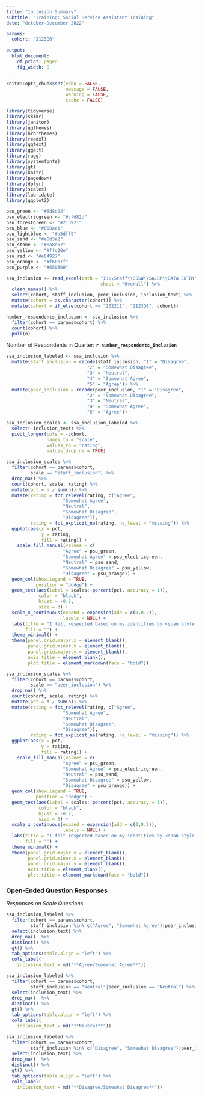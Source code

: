 ```yaml
---
title: "Inclusion Summary"
subtitle: "Training: Social Service Assistant Training"
date: "October-December 2022"

params:
  cohort: "2123Q6"

output: 
  html_document:
    df_print: paged
    fig_width: 8
---
```

<!-- NEEDED INFORMATION - LOOK HERE
To make this work, we need to change the names of the cohorts of the quarter to the same name.
Do this in the "r excel file" chunk (starting line 65). Change name to YYYYQN (ex. 2123Q6).
Update cohort parameter in YAML to new quarter cohort.-->

```r
knitr::opts_chunk$set(echo = FALSE,
                      message = FALSE,
                      warning = FALSE,
                      cache = FALSE)
```

```r
library(tidyverse)
library(skimr)
library(janitor)
library(ggthemes)
library(hrbrthemes)
library(readxl)
library(ggtext)
library(ggalt)
library(ragg)
library(systemfonts)
library(gt)
library(knitr)
library(pagedown)
library(dplyr)
library(scales)
library(lubridate)
library(ggplot2)
```

```r
psu_green <- "#6d8d24"
psu_electricgreen <- "#cfd82d"
psu_forestgreen <- "#213921"
psu_blue <- "#008ac1"
psu_lightblue <- "#a5dff9"
psu_sand <- "#e8d3a2"
psu_stone <- "#8a8a67"
psu_yellow <- "#ffc20e"
psu_red <- "#e64927"
psu_orange <- "#f68b1f"
psu_purple <- "#650360"
```

```r
ssa_inclusion <- read_excel(path = "I:\\Staff\\GSSW\\SALEM\\DATA ENTRY\\SSA\\Archive\\SSA Eval DB 2021-2023.xlsx",
                                   sheet = "Overall") %>% 
  clean_names() %>% 
  select(cohort, staff_inclusion, peer_inclusion, inclusion_text) %>% 
  mutate(cohort = as.character(cohort)) %>% 
  mutate(cohort = if_else(cohort == "202211", "2123Q6", cohort))
```

```r
number_respondents_inclusion <- ssa_inclusion %>% 
  filter(cohort == params$cohort) %>% 
  count(cohort) %>% 
  pull(n)
```

Number of Respondents in Quarter: **`r number_respondents_inclusion`**

```r
ssa_inclusion_labeled <- ssa_inclusion %>% 
  mutate(staff_inclusion = recode(staff_inclusion, "1" = "Disagree",
                              "2" = "Somewhat Disagree",
                              "3" = "Neutral",
                              "4" = "Somewhat Agree",
                              "5" = "Agree")) %>% 
  mutate(peer_inclusion = recode(peer_inclusion, "1" = "Disagree",
                              "2" = "Somewhat Disagree",
                              "3" = "Neutral",
                              "4" = "Somewhat Agree",
                              "5" = "Agree"))

ssa_inclusion_scales <- ssa_inclusion_labeled %>%
  select(-inclusion_text) %>% 
  pivot_longer(cols = -cohort,
               names_to = "scale",
               values_to = "rating",
               values_drop_na = TRUE)
```

```r
ssa_inclusion_scales %>%
  filter(cohort == params$cohort,
         scale == "staff_inclusion") %>% 
  drop_na() %>% 
  count(cohort, scale, rating) %>% 
  mutate(pct = n / sum(n)) %>% 
  mutate(rating = fct_relevel(rating, c("Agree",
                     "Somewhat Agree",
                     "Neutral",
                     "Somewhat Disagree",
                     "Disagree")),
         rating = fct_explicit_na(rating, na_level = "missing")) %>% 
  ggplot(aes(x = pct,
             y = rating,
             fill = rating)) +
    scale_fill_manual(values = c(
                     "Agree" = psu_green,
                     "Somewhat Agree" = psu_electricgreen,
                     "Neutral" = psu_sand,
                     "Somewhat Disagree" = psu_yellow,
                     "Disagree" = psu_orange)) +
  geom_col(show.legend = TRUE,
           position = "dodge") +
  geom_text(aes(label = scales::percent(pct, accuracy = 1)),
            color = "black",
            hjust = -0.2,
            size = 3) +
  scale_x_continuous(expand = expansion(add = c(0,0.2)),
                     labels = NULL) +
  labs(title = "I felt respected based on my identities by <span style = 'color: #008ac1'>trainers/staff</span>",
       fill = "") +
  theme_minimal() +
  theme(panel.grid.major.x = element_blank(),
        panel.grid.minor.x = element_blank(),
        panel.grid.major.y = element_blank(),
        axis.title = element_blank(),
        plot.title = element_markdown(face = "bold"))
```

```r
ssa_inclusion_scales %>% 
  filter(cohort == params$cohort,
         scale == "peer_inclusion") %>% 
  drop_na() %>% 
  count(cohort, scale, rating) %>% 
  mutate(pct = n / sum(n)) %>% 
  mutate(rating = fct_relevel(rating, c("Agree",
                     "Somewhat Agree",
                     "Neutral",
                     "Somewhat Disagree",
                     "Disagree")),
         rating = fct_explicit_na(rating, na_level = "missing")) %>% 
  ggplot(aes(x = pct,
             y = rating,
             fill = rating)) +
    scale_fill_manual(values = c(
                     "Agree" = psu_green,
                     "Somewhat Agree" = psu_electricgreen,
                     "Neutral" = psu_sand,
                     "Somewhat Disagree" = psu_yellow,
                     "Disagree" = psu_orange)) +
  geom_col(show.legend = TRUE,
           position = "dodge") +
  geom_text(aes(label = scales::percent(pct, accuracy = 1)),
            color = "black",
            hjust = -0.2,
            size = 3) +
  scale_x_continuous(expand = expansion(add = c(0,0.2)),
                     labels = NULL) +
  labs(title = "I felt respected based on my identities by <span style = 'color: #650360'>peers</span>",
       fill = "") +
  theme_minimal() +
  theme(panel.grid.major.x = element_blank(),
        panel.grid.minor.x = element_blank(),
        panel.grid.major.y = element_blank(),
        axis.title = element_blank(),
        plot.title = element_markdown(face = "bold"))
```

### Open-Ended Question Responses

*Responses on Scale Questions*

```r
ssa_inclusion_labeled %>% 
  filter(cohort == params$cohort,
         staff_inclusion %in% c("Agree", "Somewhat Agree")|peer_inclusion %in% c("Agree", "Somewhat Agree")) %>% 
  select(inclusion_text) %>% 
  drop_na()  %>% 
  distinct() %>% 
  gt() %>% 
  tab_options(table.align = "left") %>% 
  cols_label(
    inclusion_text = md("**Agree/Somewhat Agree**"))
```

```r
ssa_inclusion_labeled %>% 
  filter(cohort == params$cohort,
         staff_inclusion == "Neutral"|peer_inclusion == "Neutral") %>% 
  select(inclusion_text) %>% 
  drop_na()  %>% 
  distinct() %>% 
  gt() %>% 
  tab_options(table.align = "left") %>% 
  cols_label(
    inclusion_text = md("**Neutral**"))
```

```r
ssa_inclusion_labeled %>% 
  filter(cohort == params$cohort,
         staff_inclusion %in% c("Disagree", "Somewhat Disagree")|peer_inclusion %in% c("Disagree", "Somewhat Disagree")) %>% 
  select(inclusion_text) %>% 
  drop_na()  %>%
  distinct() %>% 
  gt() %>% 
  tab_options(table.align = "left") %>% 
  cols_label(
    inclusion_text = md("**Disagree/Somewhat Disagree**"))
```